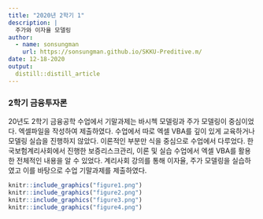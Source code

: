 ```yaml
---
title: "2020년 2학기 1"
description: |
  주가와 이자율 모델링
author:
  - name: sonsungman
    url: https://sonsungman.github.io/SKKU-Preditive.m/
date: 12-18-2020
output:
  distill::distill_article
---
```


### 2학기 금융투자론

20년도 2학기 금융공학 수업에서 기말과제는 바시첵 모델링과 주가 모델링이 중심이었다. 엑셀파일을 작성하여 제출하였다. 수업에서 따로 엑셀 VBA를 깊이 있게 교육하거나 모델링 실습을 진행하지 않았다. 이론적인 부분만 식을 중심으로 수업에서 다루었다. 한국보험계리사회에서 진행한 보증리스크관리, 이론 및 실습 수업에서 엑셀 VBA를 활용한 전체적인 내용을 알 수 있었다. 계리사회 강의를 통해 이자율, 주가 모델링을 실습하였고 이를 바탕으로 수업 기말과제를 제출하였다.

```r
knitr::include_graphics("figure1.png")
knitr::include_graphics("figure2.png")
knitr::include_graphics("figure3.png")
knitr::include_graphics("figure4.png")
```
